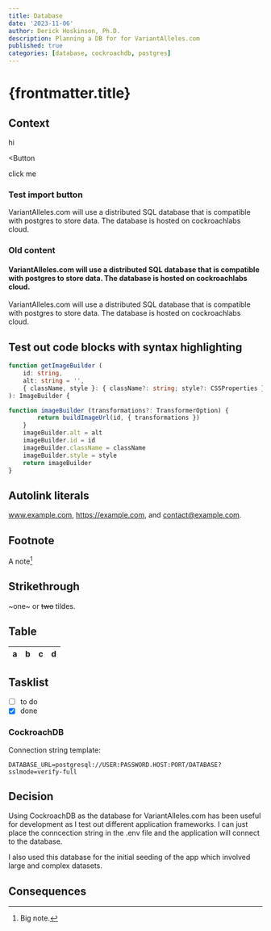 ```yaml
---
title: Database
date: '2023-11-06'
author: Derick Hoskinson, Ph.D.
description: Planning a DB for for VariantAlleles.com
published: true
categories: [database, cockroachdb, postgres]
---
```







# {frontmatter.title}

## Context

<BB>hi</BB>



<Button

>
click me
</Button>

### Test import button
<TContainer />
VariantAlleles.com will use a distributed SQL database that is compatible with postgres to store data. The database is hosted on cockroachlabs cloud.

### Old content

#### VariantAlleles.com will use a distributed SQL database that is compatible with postgres to store data. The database is hosted on cockroachlabs cloud.


VariantAlleles.com will use a distributed SQL database that is compatible with postgres to store data. The database is hosted on cockroachlabs cloud.
## Test out code blocks with syntax highlighting
```ts
function getImageBuilder (
    id: string,
    alt: string = '',
    { className, style }: { className?: string; style?: CSSProperties } = {},
): ImageBuilder {

function imageBuilder (transformations?: TransformerOption) {
        return buildImageUrl(id, { transformations })
    }
    imageBuilder.alt = alt
    imageBuilder.id = id
    imageBuilder.className = className
    imageBuilder.style = style
    return imageBuilder
}
```
## Autolink literals

www.example.com, https://example.com, and contact@example.com.

## Footnote

A note[^1]

[^1]: Big note.

## Strikethrough

~one~ or ~~two~~ tildes.

## Table

| a | b  |  c |  d  |
| - | :- | -: | :-: |

## Tasklist

* [ ] to do
* [x] done
### CockroachDB

Connection string template:
```
DATABASE_URL=postgresql://USER:PASSWORD.HOST:PORT/DATABASE?sslmode=verify-full
```

## Decision

Using CockroachDB as the database for VariantAlleles.com has been useful for development as I test out different application frameworks. I can just place the conncection string in the .env file and the application will connect to the database.

I also used this database for the initial seeding of the app which involved large and complex datasets.

## Consequences
